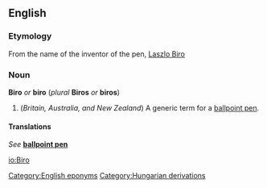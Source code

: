 {{wikipedia}}
==English==
===Etymology===
From the name of the inventor of the pen, [[w:Laszlo_Biro|Laszlo Biro]]

===Noun===
'''Biro''' ''or'' '''biro''' (''plural'' '''Biros''' ''or'' '''biros''')

#(''Britain, Australia, and New Zealand'') A generic term for a [[ballpoint pen]].

====Translations====
''See'' '''[[ballpoint pen]]'''

<!--Anyone know the trademark status?  Please add a usage note.-->
[[Category:English eponyms]]
[[Category:Hungarian derivations]]
[[io:Biro]]